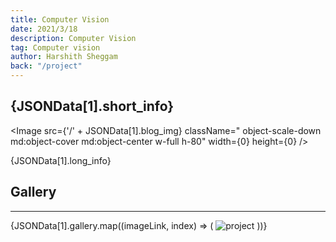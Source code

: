 ```yaml
---
title: Computer Vision
date: 2021/3/18
description: Computer Vision
tag: Computer vision
author: Harshith Sheggam
back: "/project"
---
```



## {JSONData[1].short_info}

<Image
  src={'/' + JSONData[1].blog_img}
  className=" object-scale-down md:object-cover md:object-center w-full h-80"
  width={0}
  height={0}
/>

{JSONData[1].long_info}

## Gallery 
---

<div class="mx-auto flex flex-wrap gap-1 justify-evenly items-stretch">
  {JSONData[1].gallery.map((imageLink, index) => (
    <Image
      class="object-scale-down w-1/4 h-1/5
  border border-black flex-grow "
      src={'/' + imageLink}
      alt="project"
      width={0}
      height={0}
    />
  ))}
</div>
